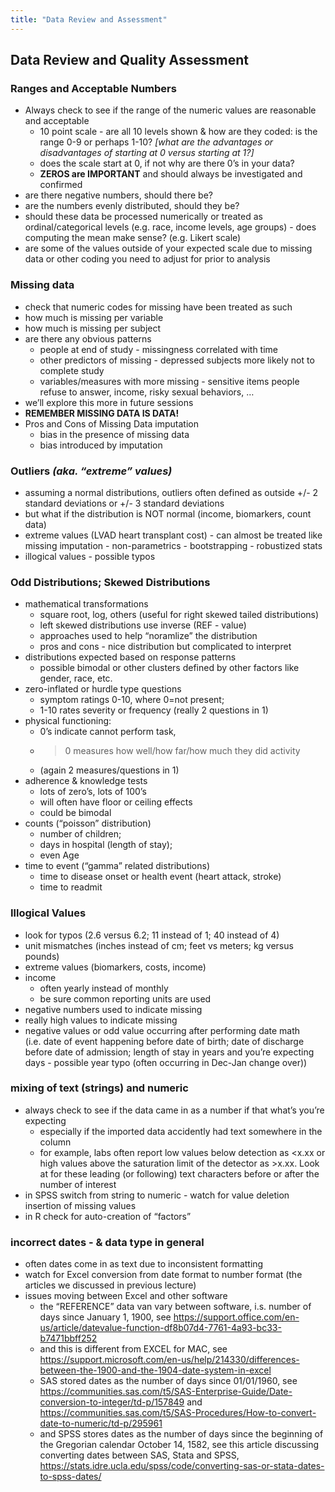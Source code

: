 ```yaml
---
title: "Data Review and Assessment"
---
```


## Data Review and Quality Assessment

### Ranges and Acceptable Numbers
* Always check to see if the range of the numeric values are reasonable and acceptable
    - 10 point scale - are all 10 levels shown & how are they coded: is the range 0-9 or perhaps 1-10? _[what are the advantages or disadvantages of starting at 0 versus starting at 1?]_
    - does the scale start at 0, if not why are there 0's in your data?
    - **ZEROS are IMPORTANT** and should always be investigated and confirmed
* are there negative numbers, should there be? 
* are the numbers evenly distributed, should they be?
* should these data be processed numerically or treated as ordinal/categorical levels (e.g. race, income levels, age groups) - does computing the mean make sense? (e.g. Likert scale)
* are some of the values outside of your expected scale due to missing data or other coding you need to adjust for prior to analysis

### Missing data
* check that numeric codes for missing have been treated as such
* how much is missing per variable
* how much is missing per subject
* are there any obvious patterns
    - people at end of study - missingness correlated with time
    - other predictors of missing - depressed subjects more likely not to complete study
    - variables/measures with more missing - sensitive items people refuse to answer, income, risky sexual behaviors, ...
* we'll explore this more in future sessions
* **REMEMBER MISSING DATA IS DATA!**
* Pros and Cons of Missing Data imputation
    - bias in the presence of missing data
    - bias introduced by imputation

### Outliers _(aka. "extreme" values)_
* assuming a normal distributions, outliers often defined as outside +/- 2 standard deviations or +/- 3 standard deviations
* but what if the distribution is NOT normal (income, biomarkers, count data)
* extreme values (LVAD heart transplant cost) - can almost be treated like missing imputation - non-parametrics - bootstrapping - robustized stats
* illogical values - possible typos

### Odd Distributions; Skewed Distributions
* mathematical transformations
    - square root, log, others (useful for right skewed tailed distributions)
    - left skewed distributions use inverse (REF - value)
    - approaches used to help "noramlize" the distribution
    - pros and cons - nice distribution but complicated to interpret
* distributions expected based on response patterns
    - possible bimodal or other clusters defined by other factors like gender, race, etc.
* zero-inflated or hurdle type questions
    - symptom ratings 0-10, where 0=not present; 
    - 1-10 rates severity or frequency (really 2 questions in 1)
* physical functioning: 
    - 0's indicate cannot perform task, 
    - >0 measures how well/how far/how much they did activity 
    - (again 2 measures/questions in 1)
* adherence & knowledge tests 
    - lots of zero's, lots of 100's
    - will often have floor or ceiling effects
    - could be bimodal
* counts ("poisson" distribution)
    - number of children; 
    - days in hospital (length of stay); 
    - even Age
* time to event ("gamma" related distributions)
    - time to disease onset or health event (heart attack, stroke)
    - time to readmit

### Illogical Values
* look for typos (2.6 versus 6.2; 11 instead of 1; 40 instead of 4)
* unit mismatches (inches instead of cm; feet vs meters; kg versus pounds)
* extreme values (biomarkers, costs, income)
* income 
    - often yearly instead of monthly
    - be sure common reporting units are used
* negative numbers used to indicate missing
* really high values to indicate missing
* negative values or odd value occurring after performing date math (i.e. date of event happening before date of birth; date of discharge before date of admission; length of stay in years and you're expecting days - possible year typo (often occurring in Dec-Jan change over))

### mixing of text (strings) and numeric
* always check to see if the data came in as a number if that what's you're expecting
    - especially if the imported data accidently had text somewhere in the column
    - for example, labs often report low values below detection as <x.xx or high values above the saturation limit of the detector as >x.xx. Look at for these leading (or following) text characters before or after the number of interest
* in SPSS switch from string to numeric - watch for value deletion insertion of missing values
* in R check for auto-creation of "factors"

### incorrect dates - & data type in general
* often dates come in as text due to inconsistent formatting
* watch for Excel conversion from date format to number format (the articles we discussed in previous lecture)
* issues moving between Excel and other software 
    - the "REFERENCE" data van vary between software, i.s. number of days since January 1, 1900, see [https://support.office.com/en-us/article/datevalue-function-df8b07d4-7761-4a93-bc33-b7471bbff252](https://support.office.com/en-us/article/datevalue-function-df8b07d4-7761-4a93-bc33-b7471bbff252)
    - and this is different from EXCEL for MAC, see [https://support.microsoft.com/en-us/help/214330/differences-between-the-1900-and-the-1904-date-system-in-excel](https://support.microsoft.com/en-us/help/214330/differences-between-the-1900-and-the-1904-date-system-in-excel)
    - SAS stored dates as the number of days since 01/01/1960, see [https://communities.sas.com/t5/SAS-Enterprise-Guide/Date-conversion-to-integer/td-p/157849](https://communities.sas.com/t5/SAS-Enterprise-Guide/Date-conversion-to-integer/td-p/157849) and [https://communities.sas.com/t5/SAS-Procedures/How-to-convert-date-to-numeric/td-p/295961](https://communities.sas.com/t5/SAS-Procedures/How-to-convert-date-to-numeric/td-p/295961)
    - and SPSS stores dates as the number of days since the beginning of the Gregorian calendar October 14, 1582, see this article discussing converting dates between SAS, Stata and SPSS,  [https://stats.idre.ucla.edu/spss/code/converting-sas-or-stata-dates-to-spss-dates/](https://stats.idre.ucla.edu/spss/code/converting-sas-or-stata-dates-to-spss-dates/)

